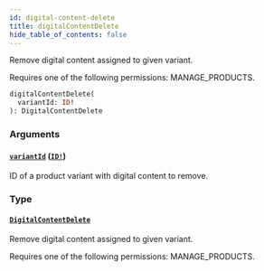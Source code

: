 ```yaml
---
id: digital-content-delete
title: digitalContentDelete
hide_table_of_contents: false
---
```


Remove digital content assigned to given variant.

Requires one of the following permissions: MANAGE_PRODUCTS.

```graphql
digitalContentDelete(
  variantId: ID!
): DigitalContentDelete
```

### Arguments

#### [`variantId`](#) ([`ID!`](../../../developer/api-reference/scalars/id))

ID of a product variant with digital content to remove.

### Type

#### [`DigitalContentDelete`](../../../developer/api-reference/objects/digital-content-delete)

Remove digital content assigned to given variant.

Requires one of the following permissions: MANAGE_PRODUCTS.
